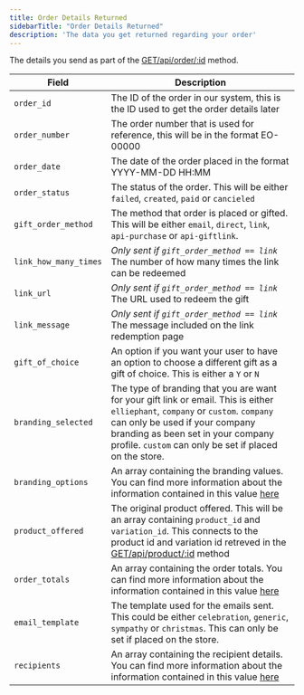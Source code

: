 ```yaml
---
title: Order Details Returned 
sidebarTitle: "Order Details Returned"
description: 'The data you get returned regarding your order'
---
```


The details you send as part of the [GET/api/order/:id](/api-reference/endpoint/products) method.

| Field                | Description                                                                              |
| -------------------- | ---------------------------------------------------------------------------------------- |
| `order_id`           | The ID of the order in our system, this is the ID used to get the order details later |
| `order_number`       | The order number that is used for reference, this will be in the format EO-00000 |
| `order_date`         | The date of the order placed in the format YYYY-MM-DD HH:MM |
| `order_status`       | The status of the order. This will be either `failed`, `created`, `paid` or `cancieled` |
| `gift_order_method`  | The method that order is placed or gifted. This will be either `email`, `direct`, `link`, `api-purchase` or `api-giftlink`. |
| `link_how_many_times`  | _Only sent if `gift_order_method == link`_ <br/> The number of how many times the link can be redeemed |
| `link_url`  | _Only sent if `gift_order_method == link`_ <br/> The URL used to redeem the gift |
| `link_message`  | _Only sent if `gift_order_method == link`_ <br/> The message included on the link redemption page |
| `gift_of_choice`     | An option if you want your user to have an option to choose a different gift as a gift of choice. This is either a `Y` or `N` |
| `branding_selected`  | The type of branding that you are want for your gift link or email. This is either `elliephant`, `company` or `custom`. `company` can only be used if your company branding as been set in your company profile. `custom` can only be set if placed on the store. |
| `branding_options`   | An array containing the branding values. You can find more information about the information contained in this value [here](/orders/return-orderbranding) |
| `product_offered`    | The original product offered. This will be an array containing `product_id` and `variation_id`. This connects to the product id and variation id retreved in the [GET/api/product/:id](/api-reference/endpoint/products) method |
| `order_totals`       | An array containing the order totals. You can find more information about the information contained in this value [here](/orders/return-ordertotals) |
| `email_template`     | The template used for the emails sent. This could be either `celebration`, `generic`, `sympathy` or `christmas`. This can only be set if placed on the store. |
| `recipients`         | An array containing the recipient details. You can find more information about the information contained in this value [here](/orders/return-return-orderrecipients) |
